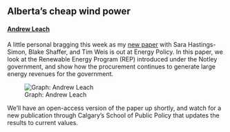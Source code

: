 ## Alberta's cheap wind power

#### [Andrew Leach](https://ca.linkedin.com/in/leach-econ)

A little personal bragging this week as my [new paper](https://www.sciencedirect.com/science/article/abs/pii/S0301421522004852?via%3Dihub) with Sara Hastings-Simon, Blake Shaffer, and Tim Weis is out at Energy Policy. In this paper, we look at the Renewable Energy Program (REP) introduced under the Notley government, and show how the procurement continues to generate large energy revenues for the government. 

![Graph: Andrew Leach](stories/rep_capture.jpg){width=1400,height=700}

We'll have an open-access version of the paper up shortly, and watch for a new publication through Calgary's School of Public Policy that updates the results to current values.